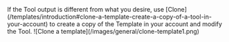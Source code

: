 <Tip>
If the Tool output is different from what you desire, use [Clone](/templates/introduction#clone-a-template-create-a-copy-of-a-tool-in-your-account)
to create a copy of the Template in your account and modify the Tool.
![Clone a template](/images/general/clone-template1.png)
</Tip>